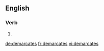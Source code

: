 ==English==

===Verb===
{{head|en|verb form}}

# {{en-third-person singular of|demarcate}}

[[de:demarcates]]
[[fr:demarcates]]
[[vi:demarcates]]
